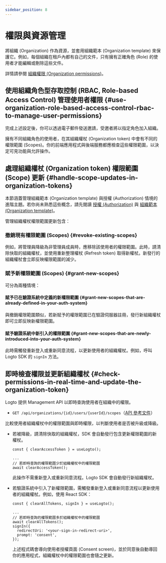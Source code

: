 ```yaml
---
sidebar_position: 8
---
```


# 權限與資源管理

將組織 (Organization) 作為資源，並套用組織範本 (Organization template) 來保護它。例如，每個組織在租戶內都有自己的文件，只有擁有正確角色 (Role) 的使用者才能編輯或刪除這些文件。

詳情請參閱 [組織權限 (Organization permissions)](/authorization/organization-permissions)。

## 使用組織角色型存取控制 (RBAC, Role-based Access Control) 管理使用者權限 \{#use-organization-role-based-access-control-rbac-to-manage-user-permissions}

完成上述設定後，你可以透過電子郵件發送邀請，受邀者將以指定角色加入組織。

擁有不同組織角色的使用者，在其組織權杖 (Organization token) 中會有不同的權限範圍 (Scopes)。你的前端應用程式與後端服務都應檢查這些權限範圍，以決定可見功能與允許操作。

## 處理組織權杖 (Organization token) 權限範圍 (Scope) 更新 \{#handle-scope-updates-in-organization-tokens}

本節涵蓋管理組織範本 (Organization template) 與授權 (Authorization) 情境的進階主題。若你尚未熟悉這些概念，請先閱讀 [授權 (Authorization)](/authorization) 與 [組織範本 (Organization template)](/authorization/organization-template)。

管理組織權杖權限範圍更新包含：

### 撤銷現有權限範圍 (Scopes) \{#revoke-existing-scopes}

例如，將管理員降級為非管理員成員時，應移除該使用者的權限範圍。此時，請清除快取的組織權杖，並使用重新整理權杖 (Refresh token) 取得新權杖。新發行的組織權杖會立即反映權限範圍的減少。

### 賦予新權限範圍 (Scopes) \{#grant-new-scopes}

可分為兩種情境：

#### 賦予已在驗證系統中定義的新權限範圍 \{#grant-new-scopes-that-are-already-defined-in-your-auth-system}

與撤銷權限範圍類似，若新賦予的權限範圍已在驗證伺服器註冊，發行新組織權杖即可立即反映新權限範圍。

#### 賦予驗證系統中新引入的權限範圍 \{#grant-new-scopes-that-are-newly-introduced-into-your-auth-system}

此時需觸發重新登入或重新同意流程，以更新使用者的組織權杖。例如，呼叫 Logto SDK 的 `signIn` 方法。

## 即時檢查權限並更新組織權杖 \{#check-permissions-in-real-time-and-update-the-organization-token}

Logto 提供 Management API 以即時查詢使用者在組織中的權限。

- `GET /api/organizations/{id}/users/{userId}/scopes`（[API 參考文件](https://openapi.logto.io/operation/operation-listorganizationuserscopes)）

比較使用者組織權杖中的權限範圍與即時權限，以判斷使用者是否被升級或降級。

- 若被降級，請清除快取的組織權杖，SDK 會自動發行包含更新權限範圍的新權杖。

  ```tsx
  const { clearAccessToken } = useLogto();

  ...
  // 若即時查詢的權限範圍少於組織權杖中的權限範圍
  await clearAccessToken();

  ```

  此操作不需重新登入或重新同意流程。Logto SDK 會自動發行新組織權杖。

- 若驗證系統中引入了新權限範圍，需觸發重新登入或重新同意流程以更新使用者的組織權杖。例如，使用 React SDK：

  ```tsx
  const { clearAllTokens, signIn } = useLogto();

  ...
  // 若即時查詢的權限範圍多於組織權杖中的權限範圍
  await clearAllTokens();
  signIn({
    redirectUri: '<your-sign-in-redirect-uri>',
    prompt: 'consent',
  });

  ```

  上述程式碼會導向使用者授權頁面 (Consent screen)，並於同意後自動導回你的應用程式，組織權杖中的權限範圍也會隨之更新。
